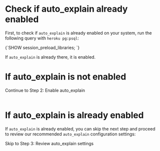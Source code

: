 # Check if auto_explain already enabled

First, to check if `auto_explain` is already enabled on your system, run the
following query with `heroku pg:psql`:

<CodeBlock language="bash">
{`SHOW session_preload_libraries;
`}
</CodeBlock>

If `auto_explain` is already there, it is enabled.


# If auto_explain is not enabled

<Link className="btn btn-success" to="02_enable_auto_explain">
   Continue to Step 2: Enable auto_explain
</Link>
<br />
<br />


# If auto_explain is already enabled

If `auto_explain` is already enabled, you can skip the next step and proceed to
review our recommended `auto_explain` configuration settings:

<Link className="btn btn-success" to="03_review_settings">
   Skip to Step 3: Review auto_explain settings
</Link>
